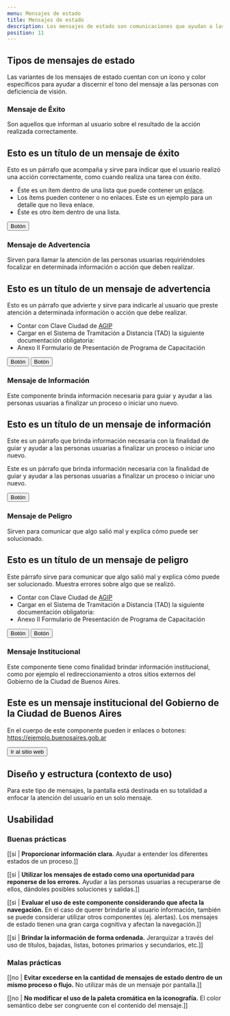 ```yaml
---
menu: Mensajes de estado
title: Mensajes de estado
description: Los mensajes de estado son comunicaciones que ayudan a las personas usuarias a tomar decisiones premeditadas. Informan que algo ha ocurrido o va a ocurrir y tal vez requieran de su acción. También, sirven para reducir la incertidumbre y evitar que los usuarios cometan errores.
position: 11
---
```


## Tipos de mensajes de estado

Las variantes de los mensajes de estado cuentan con un ícono y color específicos para ayudar a discernir el tono del mensaje a las personas con deficiencia de visión.

### Mensaje de Éxito

Son aquellos que informan al usuario sobre el resultado de la acción realizada correctamente.

<div class="docs-example">
  <div class="status status-success">
    <h2 class="status-title">Esto es un título de un mensaje de éxito</h2>
    <p class="status-text">
      Esto es un párrafo que acompaña y sirve para indicar que el usuario realizó una acción correctamente, como
      cuando realiza una tarea con éxito.
    </p>
    <ul class="status-list">
      <li>
        Éste es un ítem dentro de una lista que puede contener un <a href="#">enlace</a>.
      </li>
      <li>Los ítems pueden contener o no enlaces. Este es un ejemplo para un detalle que no lleva enlace.</li>
      <li>Éste es otro ítem dentro de una lista.</li>
    </ul>
    <button type="button" class="btn btn-secondary">
      Botón
    </button>
  </div>
</div>

### Mensaje de Advertencia

Sirven para llamar la atención de las personas usuarias requiriéndoles focalizar en determinada información o acción que deben realizar.

<div class=" docs-example">
  <div class="status status-primary">
    <h2 class="status-title">Esto es un título de un mensaje de advertencia</h2>
    <p class="status-text">
      Esto es un párrafo que advierte y sirve para indicarle al usuario que preste atención a determinada información o
      acción que debe realizar.
    </p>
    <ul class="status-list">
      <li>
        Contar con Clave Ciudad de <a href="#">AGIP</a>
      </li>
      <li>Cargar en el Sistema de Tramitación a Distancia (TAD) la siguiente documentación obligatoria:</li>
      <li>Anexo II Formulario de Presentación de Programa de Capacitación</li>
    </ul>
    <button type="button" class="btn btn-secondary">
      Botón
    </button>
    <button type="button" class="btn btn-outline-secondary">
      Botón
    </button>
  </div>
</div>

### Mensaje de Información

Este componente brinda información necesaria para guiar y ayudar a las personas usuarias a finalizar un proceso o iniciar uno nuevo.

<div class=" docs-example">
  <div class="status status-info">
    <h2 class="status-title">Esto es un título de un mensaje de información</h2>
    <p class="status-text">
      Este es un párrafo que brinda información necesaria con la finalidad de guiar y ayudar a las personas usuarias a
      finalizar un proceso o iniciar uno nuevo.
    </p>
    <p class="status-text">
      Este es un párrafo que brinda información necesaria con la finalidad de guiar y ayudar a las personas usuarias a
      finalizar un proceso o iniciar uno nuevo.
    </p>
    <button type="button" class="btn btn-secondary">
      Botón
    </button>
  </div>
</div>

### Mensaje de Peligro

Sirven para comunicar que algo salió mal y explica cómo puede ser solucionado.

<div class=" docs-example">
  <div class="status status-danger">
    <h2 class="status-title">Esto es un título de un mensaje de peligro</h2>
    <p class="status-text">
      Este párrafo sirve para comunicar que algo salió mal y explica cómo puede ser solucionado. Muestra errores sobre
      algo que se realizó.
    </p>
    <ul class="status-list">
      <li>
        Contar con Clave Ciudad de <a href="#">AGIP</a>
      </li>
      <li>Cargar en el Sistema de Tramitación a Distancia (TAD) la siguiente documentación obligatoria:</li>
      <li>Anexo II Formulario de Presentación de Programa de Capacitación</li>
    </ul>
    <button type="button" class="btn btn-secondary">
      Botón
    </button>
    <button type="button" class="btn btn-outline-secondary">
      Botón
    </button>
  </div>
</div>

### Mensaje Institucional

Este componente tiene como finalidad brindar información institucional, como por ejemplo el redireccionamiento a otros sitios externos del Gobierno de la Ciudad de Buenos Aires.

<div class=" docs-example">
  <div class="status status-institutional">
    <h2 class="status-title">Este es un mensaje institucional del Gobierno de la Ciudad de Buenos Aires</h2>
    <p class="status-text">
      En el cuerpo de este componente pueden ir enlaces o botones: <a href="#">https://ejemplo.buenosaires.gob.ar</a>
    </p>
    <button type="button" class="btn btn-outline-link">
      Ir al sitio web
    </button>
  </div>
</div>

## Diseño y estructura (contexto de uso)

Para este tipo de mensajes, la pantalla está destinada en su totalidad a enfocar la atención del usuario en un solo mensaje.

## Usabilidad

### Buenas prácticas

[[si | **Proporcionar información clara.** Ayudar a entender los diferentes estados de un proceso.]]

[[si | **Utilizar los mensajes de estado como una oportunidad para reponerse de los errores.** Ayudar a las personas usuarias a recuperarse de ellos, dándoles posibles soluciones y salidas.]]

[[si | **Evaluar el uso de este componente considerando que afecta la navegación.** En el caso de querer brindarle al usuario información, también se puede considerar utilizar otros componentes (ej. alertas). Los mensajes de estado tienen una gran carga cognitiva y afectan la navegación.]]

[[si | **Brindar la información de forma ordenada.** Jerarquizar a través del uso de títulos, bajadas, listas, botones primarios y secundarios, etc.]]

### Malas prácticas

[[no | **Evitar excederse en la cantidad de mensajes de estado dentro de un mismo proceso o flujo.** No utilizar más de un mensaje por pantalla.]]

[[no | **No modificar el uso de la paleta cromática en la iconografía.** El color semántico debe ser congruente con el contenido del mensaje.]]
